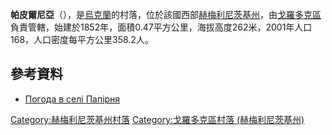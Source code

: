 {{coord|49|7|29|N|26|36|14|E|scale:100000|display=title}}

'''帕皮爾尼亞'''（{{lang-uk|Папірня}}），是[[烏克蘭|烏克蘭]]的村落，位於該國西部[[赫梅利尼茨基州|赫梅利尼茨基州]]，由[[戈羅多克區_(赫梅利尼茨基州)|戈羅多克區]]負責管轄，始建於1852年，面積0.47平方公里，海拔高度262米，2001年人口168，人口密度每平方公里358.2人。

==參考資料==
* [http://weather.in.ua/ua/hmel'nickaja/19589 Погода в селі Папірня] {{Wayback|url=http://weather.in.ua/ua/hmel'nickaja/19589 |date=20160305085358 }}

{{DEFAULTSORT:Папірня}}
[[Category:赫梅利尼茨基州村落|Category:赫梅利尼茨基州村落]]
[[Category:戈羅多克區村落_(赫梅利尼茨基州)|Category:戈羅多克區村落 (赫梅利尼茨基州)]]


{{Khmelnytskyi-geo-stub}}